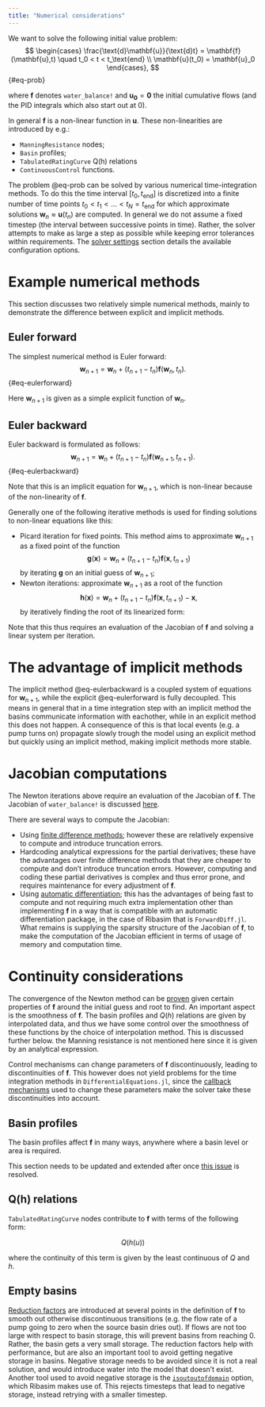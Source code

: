 ```yaml
---
title: "Numerical considerations"
---
```


We want to solve the following initial value problem:
$$
\begin{cases}
    \frac{\text{d}\mathbf{u}}{\text{d}t} = \mathbf{f}(\mathbf{u},t) \quad t_0 < t < t_\text{end} \\
    \mathbf{u}(t_0) = \mathbf{u}_0
\end{cases},
$$ {#eq-prob}

where $\mathbf{f}$ denotes `water_balance!` and $\mathbf{u_0} = \mathbf{0}$ the initial cumulative flows (and the PID integrals which also start out at $0$).

In general $\mathbf{f}$ is a non-linear function in $\mathbf{u}$. These non-linearities are introduced by e.g.:

- `ManningResistance` nodes;
- `Basin` profiles;
- `TabulatedRatingCurve` Q(h) relations
- `ContinuousControl` functions.

The problem @eq-prob can be solved by various numerical time-integration methods. To do this the time interval $[t_0,t_\text{end}]$ is discretized into a finite number of time points $t_0 < t_1 < \ldots < t_N = t_\text{end}$ for which approximate solutions $\mathbf{w}_n \approx \mathbf{u}(t_n)$ are computed. In general we do not assume a fixed timestep (the interval between successive points in time). Rather, the solver attempts to make as large a step as possible while keeping error tolerances within requirements. The [solver settings](/reference/usage.qmd#sec-solver-settings) section details the available configuration options.

# Example numerical methods

This section discusses two relatively simple numerical methods, mainly to demonstrate the difference between explicit and implicit methods.

## Euler forward

The simplest numerical method is Euler forward:
$$
\mathbf{w}_{n+1} = \mathbf{w}_n + (t_{n+1}-t_n)\mathbf{f}(\mathbf{w}_n, t_n).
$$ {#eq-eulerforward}

Here $\mathbf{w}_{n+1}$ is given as a simple explicit function of $\mathbf{w}_n$.

## Euler backward

Euler backward is formulated as follows:
$$
\mathbf{w}_{n+1} = \mathbf{w}_n + (t_{n+1}-t_n)\mathbf{f}(\mathbf{w}_{n+1},t_{n+1}).
$$ {#eq-eulerbackward}

Note that this is an implicit equation for $\mathbf{w}_{n+1}$, which is non-linear because of the non-linearity of $\mathbf{f}$.

Generally one of the following iterative methods is used for finding solutions to non-linear equations like this:

- Picard iteration for fixed points. This method aims to approximate $\mathbf{w}_{n+1}$ as a fixed point of the function
$$
\mathbf{g}(\mathbf{x}) = \mathbf{w}_n + (t_{n+1}-t_n)\mathbf{f}(\mathbf{x},t_{n+1})
$$
by iterating $\mathbf{g}$ on an initial guess of $\mathbf{w}_{n+1}$;
- Newton iterations: approximate $\mathbf{w}_{n+1}$ as a root of the function
$$
\mathbf{h}(\mathbf{x}) = \mathbf{w}_n + (t_{n+1}-t_n)\mathbf{f}(\mathbf{x},t_{n+1}) - \mathbf{x},
$$
by iteratively finding the root of its linearized form:

\begin{align}
\mathbf{0} =& \mathbf{h}(\mathbf{w}_{n+1}^k) + \mathbf{J}(\mathbf{h})(\mathbf{w}_{n+1}^k)(\mathbf{w}_{n+1}^{k+1}-\mathbf{w}_{n+1}^k) \\
=& \mathbf{w}_n + (t_{n+1}-t_n)\mathbf{f}(\mathbf{w}_{n+1}^k,t_{n+1}) - \mathbf{w}_{n+1}^k \\ +&\left[(t_{n+1}-t_n)\mathbf{J}(\mathbf{f})(\mathbf{w}_{n+1}^k)-\mathbf{I}\right](\mathbf{w}_{n+1}^{k+1}-\mathbf{w}_{n+1}^k).
\end{align}
Note that this thus requires an evaluation of the Jacobian of $\mathbf{f}$ and solving a linear system per iteration.

# The advantage of implicit methods

The implicit method @eq-eulerbackward is a coupled system of equations for $\mathbf{w}_{n+1}$, while the explicit @eq-eulerforward is fully decoupled. This means in general that in a time integration step with an implicit method the basins communicate information with eachother, while in an explicit method this does not happen. A consequence of this is that local events (e.g. a pump turns on) propagate slowly trough the model using an explicit method but quickly using an implicit method, making implicit methods more stable.

# Jacobian computations
The Newton iterations above require an evaluation of the Jacobian of $\mathbf{f}$. The Jacobian of `water_balance!` is discussed [here](/concept/equations.qmd#the-jacobian).

There are several ways to compute the Jacobian:

- Using [finite difference methods](https://en.wikipedia.org/wiki/Numerical_differentiation#Finite_differences); however these are relatively expensive to compute and introduce truncation errors.
- Hardcoding analytical expressions for the partial derivatives; these have the advantages over finite difference methods that they are cheaper to compute and don't introduce truncation errors. However, computing and coding these partial derivatives is complex and thus error prone, and requires maintenance for every adjustment of $\mathbf{f}$.
- Using [automatic differentiation](https://juliadiff.org/ForwardDiff.jl/stable/dev/how_it_works/); this has the advantages of being fast to compute and not requiring much extra implementation other than implementing $\mathbf{f}$ in a way that is compatible with an automatic differentiation package, in the case of Ribasim that is `ForwardDiff.jl`. What remains is supplying the sparsity structure of the Jacobian of $\mathbf{f}$, to make the computation of the Jacobian efficient in terms of usage of memory and computation time.

# Continuity considerations

The convergence of the Newton method can be [proven](https://en.wikipedia.org/wiki/Newton%27s_method#Proof_of_quadratic_convergence_for_Newton's_iterative_method) given certain properties of $\mathbf{f}$ around the initial guess and root to find. An important aspect is the smoothness of $\mathbf{f}$. The basin profiles and $Q(h)$ relations are given by interpolated data, and thus we have some control over the smoothness of these functions by the choice of interpolation method. This is discussed further below. the Manning resistance is not mentioned here since it is given by an analytical expression.

Control mechanisms can change parameters of $\mathbf{f}$ discontinuously, leading to discontinuities of $\mathbf{f}$. This however does not yield problems for the time integration methods in `DifferentialEquations.jl`, since the [callback mechanisms](https://docs.sciml.ai/DiffEqDocs/stable/features/callback_functions/) used to change these parameters make the solver take these discontinuities into account.

## Basin profiles

The basin profiles affect $\mathbf{f}$ in many ways, anywhere where a basin level or area is required.

::: {.callout-note}
This section needs to be updated and extended after once [this issue](https://github.com/Deltares/Ribasim/issues/566) is resolved.
:::

## Q(h) relations

`TabulatedRatingCurve` nodes contribute to $\mathbf{f}$ with terms of the following form:

$$
    Q(h(u))
$$

where the continuity of this term is given by the least continuous of $Q$ and $h$.

## Empty basins

[Reduction factors](/reference/node/basin.qmd#sec-reduction-factor) are introduced at several points in the definition of $\mathbf{f}$ to smooth out otherwise discontinuous transitions (e.g. the flow rate of a pump going to zero when the source basin dries out).
If flows are not too large with respect to basin storage, this will prevent basins from reaching 0.
Rather, the basin gets a very small storage.
The reduction factors help with performance, but are also an important tool to avoid getting negative storage in basins.
Negative storage needs to be avoided since it is not a real solution, and would introduce water into the model that doesn't exist.
Another tool used to avoid negative storage is the [`isoutoutofdomain`](https://docs.sciml.ai/DiffEqDocs/stable/basics/common_solver_opts/) option, which Ribasim makes use of.
This rejects timesteps that lead to negative storage, instead retrying with a smaller timestep.
